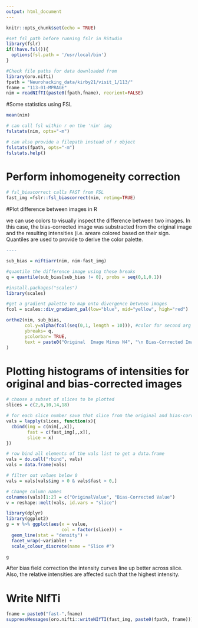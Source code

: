 ```yaml
---
output: html_document
---
```


```r
knitr::opts_chunk$set(echo = TRUE)
```

```r
#set fsl path before running fslr in RStudio
library(fslr)
if(!have.fsl()){
  options(fsl.path = '/usr/local/bin')
} 

#Check file paths for data downloaded from
library(oro.nifti)
fpath = "Neurohacking_data/kirby21/visit_1/113/"
fname = "113-01-MPRAGE"
nim = readNIfTI(paste0(fpath,fname), reorient=FALSE)
```

#Some statistics using FSL

```r
mean(nim)

# can call fsl within r on the 'nim' img
fslstats(nim, opts="-m")

# can also provide a filepath instead of r object
fslstats(fpath, opts="-m")
fslstats.help()
```
# Perform inhomogeneity correction

```r
# fsl_biascorrect calls FAST from FSL
fast_img =fslr::fsl_biascorrect(nim, retimg=TRUE)
```
#Plot difference between images in R

we can use colors to visually inspect the difference between two images. In this case, the bias-corrected image was substracted from the original image and the resulting intensities (i.e. areare colored based on their sign. Quantiles are used to provide to derive the color palette. 

```r
----

sub_bias = niftiarr(nim, nim-fast_img)

#quantile the difference image using these breaks
q = quantile(sub_bias[sub_bias != 0], probs = seq(0,1,0.1))

#install.packages("scales")
library(scales)

#get a gradient palette to map onto divergence between images
fcol = scales::div_gradient_pal(low="blue", mid="yellow", high="red")

ortho2(nim, sub_bias,
       col.y=alpha(fcol(seq(0,1, length = 10))), #color for second arg
       ybreaks= q,
       ycolorbar= TRUE,
       text = paste0("Original  Image Minus N4", "\n Bias-Corrected Image")
)
```

# Plotting histograms of intensities for original and bias-corrected images

```r

# choose a subset of slices to be plotted
slices = c(2,6,10,14,18)

# for each slice number save that slice from the original and bias-corrected images into an array
vals = lapply(slices, function(x){
  cbind(img = c(nim[,,x]),
        fast = c(fast_img[,,x]),
        slice = x)
})

# row bind all elements of the vals list to get a data.frame
vals = do.call("rbind", vals)
vals = data.frame(vals)

# filter out values below 0
vals = vals[vals$img > 0 & vals$fast > 0,]

# Change column names
colnames(vals)[1:2] = c("OriginalValue", "Bias-Corrected Value")
v = reshape::melt(vals, id.vars = "slice")

library(dplyr)
library(ggplot2)
g = v %>% ggplot(aes(x = value,
                     col = factor(slice))) +
  geom_line(stat = "density") +
  facet_wrap(~variable) +
  scale_colour_discrete(name = "Slice #")

g
```

After bias field correction the intensity curves line up better across slice. Also, the relative intensities are affected such that the highest intensity. 

# Write NIfTi

```r
fname = paste0("fast-",fname)
suppressMessages(oro.nifti::writeNIfTI(fast_img, paste0(fpath, fname)))
```

